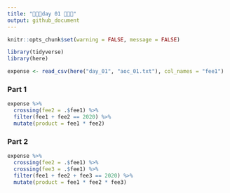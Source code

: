 ```yaml
---
title: "🎄🎄🎄day 01 🎄🎄🎄"
output: github_document
---
```


```r
knitr::opts_chunk$set(warning = FALSE, message = FALSE)
```

```r
library(tidyverse)
library(here)

expense <- read_csv(here("day_01", "aoc_01.txt"), col_names = "fee1")
```

### Part 1

```r
expense %>%
  crossing(fee2 = .$fee1) %>%
  filter(fee1 + fee2 == 2020) %>%
  mutate(product = fee1 * fee2)
```

### Part 2

```r
expense %>%
  crossing(fee2 = .$fee1) %>%
  crossing(fee3 = .$fee1) %>%
  filter(fee1 + fee2 + fee3 == 2020) %>%
  mutate(product = fee1 * fee2 * fee3)
```
